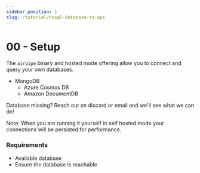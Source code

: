 ```yaml
---
sidebar_position: 1
slug: /tutorial/nosql-database-to-api
---
```


# 00 - Setup

The `airpipe` binary and hosted mode offering allow you to connect and query your own databases.

- MongoDB
    - Azure Cosmos DB
    - Amazon DocumentDB

Database missing? Reach out on discord or email and we'll see what we can do!

Note: When you are running it yourself in self hosted mode your connections will be persisted for performance.

### Requirements
- Available database
- Ensure the database is reachable